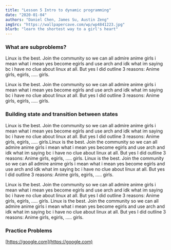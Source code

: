 ```yaml
---
title: "Lesson 5 Intro to dynamic programming"
date: "2020-01-04"
authors: "Daniel Chen, James Su, Austin Zeng"
imgSrc: "https://wallpapercave.com/wp/wp4841223.jpg"
blurb: "learn the shortest way to a girl's heart"
---
```


### What are subproblems?

Linux is the best. Join the community so we can all admire anime girls i mean what i mean yes become egirls and use arch and idk what im saying bc i have no clue about linux at all. But yes I did outline 3 reasons: Anime girls, egirls, ..... girls.

Linux is the best. Join the community so we can all admire anime girls i mean what i mean yes become egirls and use arch and idk what im saying bc i have no clue about linux at all. But yes I did outline 3 reasons: Anime girls, egirls, ..... girls.

### Building state and transition between states

Linux is the best. Join the community so we can all admire anime girls i mean what i mean yes become egirls and use arch and idk what im saying bc i have no clue about linux at all. But yes I did outline 3 reasons: Anime girls, egirls, ..... girls.Linux is the best. Join the community so we can all admire anime girls i mean what i mean yes become egirls and use arch and idk what im saying bc i have no clue about linux at all. But yes I did outline 3 reasons: Anime girls, egirls, ..... girls. Linux is the best. Join the community so we can all admire anime girls i mean what i mean yes become egirls and use arch and idk what im saying bc i have no clue about linux at all. But yes I did outline 3 reasons: Anime girls, egirls, ..... girls.

Linux is the best. Join the community so we can all admire anime girls i mean what i mean yes become egirls and use arch and idk what im saying bc i have no clue about linux at all. But yes I did outline 3 reasons: Anime girls, egirls, ..... girls. Linux is the best. Join the community so we can all admire anime girls i mean what i mean yes become egirls and use arch and idk what im saying bc i have no clue about linux at all. But yes I did outline 3 reasons: Anime girls, egirls, ..... girls.

### Practice Problems 
[https://google.com](https://google.com)

